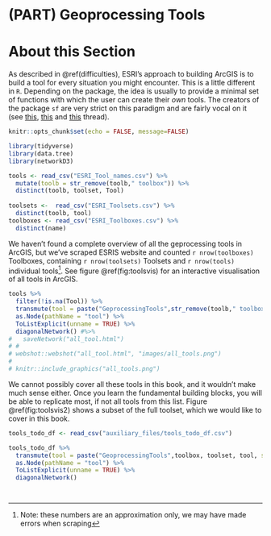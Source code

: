 # (PART) Geoprocessing Tools {-}

# About this Section


As described in \@ref(difficulties), ESRI's approach to building ArcGIS is to build a tool for every situation you might encounter. This is a little different in `R`. Depending on the package, the idea is usually to provide a minimal set of functions with which the user can create their *own* tools. The creators of the package `sf` are very strict on this paradigm and are fairly vocal on it (see [this ](https://github.com/r-spatial/sf/issues/609), [this](https://github.com/r-spatial/sf/issues/702#issuecomment-381488716) and [this](https://github.com/r-spatial/sf/pull/536#issuecomment-341685846) thread).

```r
knitr::opts_chunk$set(echo = FALSE, message=FALSE)
```

```r

library(tidyverse)
library(data.tree)
library(networkD3)

tools <- read_csv("ESRI_Tool_names.csv") %>%
  mutate(toolb = str_remove(toolb," toolbox")) %>%
  distinct(toolb, toolset, Tool)
  
toolsets <-  read_csv("ESRI_Toolsets.csv") %>%
  distinct(toolb, tool)
toolboxes <- read_csv("ESRI_Toolboxes.csv") %>%
  distinct(name)
```

We haven't found a complete overview of all the geprocessing tools in ArcGIS, but we've scraped ESRIS website and counted `r nrow(toolboxes)` Toolboxes, containing `r nrow(toolsets)` Toolsets and `r nrow(tools)` individual tools^[Note: these numbers are an approximation only, we may have made errors when scraping]. See figure \@ref(fig:toolsvis) for an interactive visualisation of all tools in ArcGIS.


```r
tools %>%
  filter(!is.na(Tool)) %>%
  transmute(tool = paste("GeprocessingTools",str_remove(toolb," toolbox"),toolset,Tool, sep = "/")) %>%
  as.Node(pathName = "tool") %>%
  ToListExplicit(unname = TRUE) %>%
  diagonalNetwork() #%>%
#   saveNetwork("all_tool.html")
# # 
# webshot::webshot("all_tool.html", "images/all_tools.png")
# 
# knitr::include_graphics("all_tools.png")
```


We cannot possibly cover all these tools in this book, and it wouldn't make much sense either. Once you learn the fundamental building blocks, you will be able to replicate most, if not all tools from this list. Figure \@ref(fig:toolsvis2) shows a subset of the full toolset, which we would like to cover in this book.



```r


tools_todo_df <- read_csv("auxiliary_files/tools_todo_df.csv")

tools_todo_df %>%
  transmute(tool = paste("GeoprocessingTools",toolbox, toolset, tool, sep = "/")) %>% 
  as.Node(pathName = "tool") %>%
  ToListExplicit(unname = TRUE) %>%
  diagonalNetwork()




```








